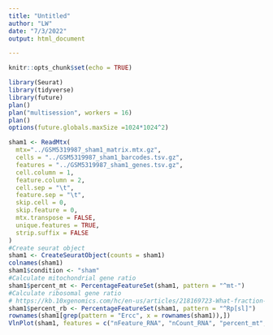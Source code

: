 ```yaml
---
title: "Untitled"
author: "LW"
date: "7/3/2022"
output: html_document

---
```


```r
knitr::opts_chunk$set(echo = TRUE)
```

```r
library(Seurat)
library(tidyverse)
library(future)
plan()
plan("multisession", workers = 16)
plan()
options(future.globals.maxSize =1024*1024^2)

sham1 <- ReadMtx(
  mtx="../GSM5319987_sham1_matrix.mtx.gz",
  cells = "../GSM5319987_sham1_barcodes.tsv.gz",
  features = "../GSM5319987_sham1_genes.tsv.gz",
  cell.column = 1,
  feature.column = 2,
  cell.sep = "\t",
  feature.sep = "\t",
  skip.cell = 0,
  skip.feature = 0,
  mtx.transpose = FALSE,
  unique.features = TRUE,
  strip.suffix = FALSE
)
#Create seurat object
sham1 <- CreateSeuratObject(counts = sham1)
colnames(sham1)
sham1$condition <- "sham"
#Calculate mitochondrial gene ratio
sham1$percent_mt <- PercentageFeatureSet(sham1, pattern = "^mt-")
#Calculate ribosomal gene ratio
# https://kb.10xgenomics.com/hc/en-us/articles/218169723-What-fraction-of-reads-map-to-ribosomal-proteins-
sham1$percent_rb <- PercentageFeatureSet(sham1, pattern = "^Rp[sl]")
rownames(sham1[grep(pattern = "Ercc", x = rownames(sham1)),])
VlnPlot(sham1, features = c("nFeature_RNA", "nCount_RNA", "percent_mt", "percent_rb"), ncol = 4)

```

